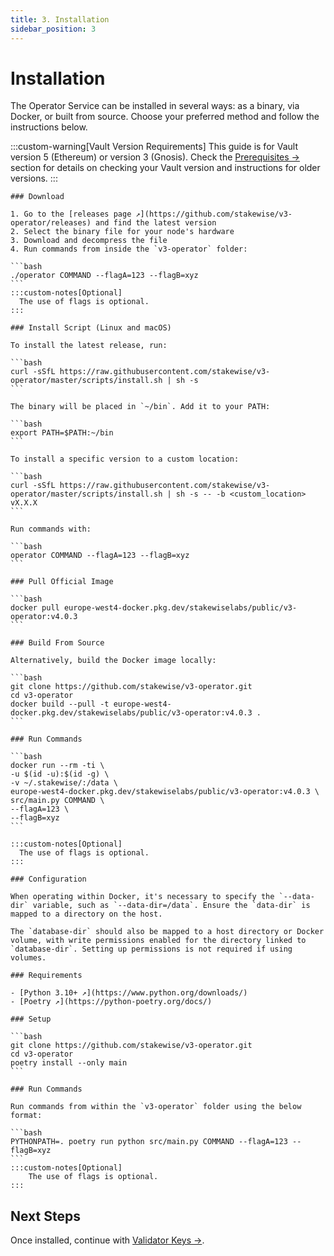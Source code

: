 ```yaml
---
title: 3. Installation
sidebar_position: 3
---
```



# Installation

The Operator Service can be installed in several ways: as a binary, via Docker, or built from source.
Choose your preferred method and follow the instructions below.

:::custom-warning[Vault Version Requirements]
This guide is for Vault version 5 (Ethereum) or version 3 (Gnosis). Check the [Prerequisites →](./Prerequisites#deployed-vault) section for details on checking your Vault version and instructions for older versions.
:::

<Tabs groupId="installation-methods">
  <TabItem value="binary" label="Binary" default>

    ### Download

    1. Go to the [releases page ↗](https://github.com/stakewise/v3-operator/releases) and find the latest version
    2. Select the binary file for your node's hardware
    3. Download and decompress the file
    4. Run commands from inside the `v3-operator` folder:

    ```bash
    ./operator COMMAND --flagA=123 --flagB=xyz
    ```
    :::custom-notes[Optional]
      The use of flags is optional.
    :::

    ### Install Script (Linux and macOS)

    To install the latest release, run:

    ```bash
    curl -sSfL https://raw.githubusercontent.com/stakewise/v3-operator/master/scripts/install.sh | sh -s
    ```

    The binary will be placed in `~/bin`. Add it to your PATH:

    ```bash
    export PATH=$PATH:~/bin
    ```

    To install a specific version to a custom location:

    ```bash
    curl -sSfL https://raw.githubusercontent.com/stakewise/v3-operator/master/scripts/install.sh | sh -s -- -b <custom_location> vX.X.X
    ```

    Run commands with:

    ```bash
    operator COMMAND --flagA=123 --flagB=xyz
    ```
  </TabItem>
  <TabItem value="docker" label="Docker Image">

    ### Pull Official Image

    ```bash
    docker pull europe-west4-docker.pkg.dev/stakewiselabs/public/v3-operator:v4.0.3
    ```

    ### Build From Source

    Alternatively, build the Docker image locally:

    ```bash
    git clone https://github.com/stakewise/v3-operator.git
    cd v3-operator
    docker build --pull -t europe-west4-docker.pkg.dev/stakewiselabs/public/v3-operator:v4.0.3 .
    ```

    ### Run Commands

    ```bash
    docker run --rm -ti \
    -u $(id -u):$(id -g) \
    -v ~/.stakewise/:/data \
    europe-west4-docker.pkg.dev/stakewiselabs/public/v3-operator:v4.0.3 \
    src/main.py COMMAND \
    --flagA=123 \
    --flagB=xyz
    ```

    :::custom-notes[Optional]
      The use of flags is optional.
    :::

    ### Configuration

    When operating within Docker, it's necessary to specify the `--data-dir` variable, such as `--data-dir=/data`. Ensure the `data-dir` is mapped to a directory on the host.

    The `database-dir` should also be mapped to a host directory or Docker volume, with write permissions enabled for the directory linked to `database-dir`. Setting up permissions is not required if using volumes.

  </TabItem>
  <TabItem value="source" label="Source Files">

    ### Requirements

    - [Python 3.10+ ↗](https://www.python.org/downloads/)
    - [Poetry ↗](https://python-poetry.org/docs/)

    ### Setup

    ```bash
    git clone https://github.com/stakewise/v3-operator.git
    cd v3-operator
    poetry install --only main
    ```

    ### Run Commands

    Run commands from within the `v3-operator` folder using the below format:

    ```bash
    PYTHONPATH=. poetry run python src/main.py COMMAND --flagA=123 --flagB=xyz
    ```
    :::custom-notes[Optional]
        The use of flags is optional.
    :::
  </TabItem>
</Tabs>

## Next Steps

Once installed, continue with [Validator Keys →](validator-keys).

